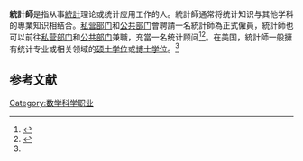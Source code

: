 '''統計師'''是指从事[[統計|統計]]理论或统计应用工作的人。統計師通常将统计知识与其他学科的專業知识相结合。[[私营部门|私营部门]]和[[公共部门|公共部门]]會聘請一名統計師為正式僱員，統計師也可以前往[[私营部门|私营部门]]和[[公共部门|公共部门]]兼職，充當一名统计顾问<ref name="ONET">{{Cite web|title=O*NET OnLine: 15-2041.00 - Statisticians|url=https://www.onetonline.org/link/summary/15-2041.00|accessdate=29 January 2017|archive-date=2020-04-04|archive-url=https://web.archive.org/web/20200404005730/https://www.onetonline.org/link/summary/15-2041.00|dead-url=no}}</ref><ref>{{Cite web|title=Royal Statistical Society StatsLife Types of Job|url=https://www.statslife.org.uk/careers/types-of-job|accessdate=29 January 2017|archive-date=2018-10-30|archive-url=https://web.archive.org/web/20181030014222/https://www.statslife.org.uk/careers/types-of-job|dead-url=yes}}</ref>。在美国，統計師一般擁有统计专业或相关领域的[[硕士|硕士学位]]或[[哲學博士|博士学位]]。<ref name="ONET"/>

== 参考文献 ==
{{Reflist}}

[[Category:数学科学职业|Category:数学科学职业]]
